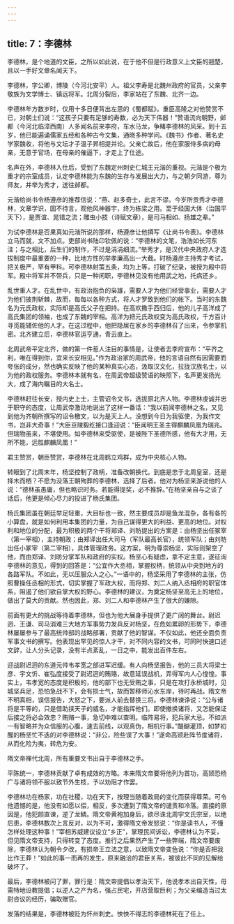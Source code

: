 ```yaml
---
---
---
```

title: 7：李德林
---



李德林，是个地道的文臣，之所以如此说，在于他不但是行政意义上文臣的翘楚，且以一手好文章名闻天下。

李德林，字公卿，博陵（今河北安平）人。祖父李寿是北魏州政府的官员，父亲李敬族为文学博士、镇远将军。北周分裂后，李家站在了东魏、北齐一边。

李德林年方数岁时，仅用十多日便背出左思的《蜀都赋》。重臣高隆之对他赞赏不已，对朝士们说：“这孩子只要有足够的寿数，必为天下伟器！”赞语流向朝野，邺都（今河北临漳西南）人多闻名前来李府，车水马龙，争睹李德林的风采。到十五岁，他已能遍诵儒家五经和各种古今文集，通晓多种学问。《魏书》作者、著名史学家魏收，将他与文坛才子温子昇相提并论。父亲亡故后，他在家服侍多病的母亲，无意于官场，在母亲的催逼下，才走上了仕途。

名声在外，李德林入仕后，受到了东魏定州刺史仁城王元湝的重视。元湝是个极为重才的宗室成员，认定李德林能为东魏的生存与发展出大力，与之朝夕同游，尊为师友，并举为秀才，送往邺都。

元湝给尚书令杨遵彦的推荐信说：“燕、赵多奇士，此言不谬。今岁所贡秀才李德林，文章学识，固不待言，观他风神器宇，终为栋梁之用。至于经国大体（治国平天下），是贾谊、晁错之流；雕虫小技（诗赋文章），是司马相如、扬雄之辈。”

为试李德林是否果真如元湝所说的那样，杨遵彦让他撰写《让尚书令表》。李德林立马而就，文不加点。吏部尚书陆卬钦佩的说：“李德林的文笔，浩浩如长河东注；与之相比，后生们的制作，不过是涓涓细流。”举秀才，是汉代中央政府人才选拔制度中最重要的一种，比地方性的举孝廉高出一大截。时杨遵彦主持秀才考试，把关极严，罕有甲科。可李德林射策五条，均为上等，打破了纪录，被授为殿中将军。殿中将军并不带兵，只是一种闲职，李德林见没有他用武之地，托病还乡。

乱世重人才。在乱世中，有政治抱负的枭雄，需要人才为他们经营事业，需要人才为他们披荆斩棘，故而，每每以各种方式，将人才罗致到他们的帐下。当时的东魏名为元氏政权，实际却是高氏父子在把持。在高欢撒手西归后，他的儿子高洋成了高氏集团的领袖，也成了东魏的宰相。高洋为把元氏政权变为高氏政权，千方百计寻觅能辅佐他的人才。在这过程中，他把隐居在家乡的李德林召了出来，令参掌机密。北齐建立后，李德林官运亨通，青云直上。

北周武帝平定北齐，做的第一件惹人注目的事情是，让使者去李府宣布：“平齐之利，唯在得到你，宜来长安相见。”作为政治家的周武帝，他的言语自然有因需要而夸张的成分，然也确实反映了他的某种真实心态，汲取汉文化，拉拢汉族名士，以为他的政权服务。李德林本就有名，在周武帝超级赞语的映照下，名声更发扬光大，成了海内瞩目的大名士。

李德林赶往长安，授内史上士，主管诏令文书，选拔原北齐人物。李德林虔诚并忠于职守的态度，让周武帝激动地说出了这样一番话：“我以前闻李德林之名，又见到他为齐朝所撰写的诏令檄文，以为是天上人。没想到今日为我驱使，为我作文书，岂非大奇事！”大臣豆陵毅纥接口逢迎说：“臣闻明王圣主得麒麟凤凰为瑞兆。但瑞物虽来，不堪使用。如李德林来受驱使，是被陛下圣德所感，他有大才用，无所不能，远胜麒麟凤凰！”

君主赞赏，朝臣赞赏，李德林在北周鹤立鸡群，成为中央核心人物。

转眼到了北周末年，杨坚控制了政柄，准备改朝换代。到底是忠于北周皇室，还是择木而栖？不愿为没落王朝殉葬的李德林，选择了后者。他对为杨坚来游说他的人说：“德林虽愚庸，但也略识时务。若能得提奖，必不推辞。”在杨坚亲自与之谈了话后，他更是倾心尽力的投进了杨氏集团。

杨氏集团虽在朝廷举足轻重，大目标也一致，然主要成员却是鱼龙混杂，各有各的小算盘，就是如何利用本集团的力量，为自己谋得更大的利益、更高的地位。对权利和地位的分配，最为积极的两个干将郑译、刘昉提出的方案是：由杨坚出任冢宰（第一宰相），主持朝政；由郑译出任大司马（军队最高长官），统领军队；由刘昉出任小冢宰（第二宰相），具体管理政务。这方案，明为尊崇杨坚，实际则架空了他，而由郑译、刘昉分掌军队和政府的实权。杨坚心有疑虑，拿不定主意，遂征询李德林的意见，得到的回答是：“公宜作大丞相，掌握权柄，统领从中央到地方的各路军队。不如此，无以压服众人之心。”一语中的，杨坚采用了李德林的主张，仿照曹操任丞相的形式，切实掌握了军政大权，而将郑、刘二人纳入丞相府的职官体系，阻遏了他们欲自掌大权的野心。李德林的建议，为奠定杨坚至高无上的地位，做出了莫大的贡献。然也因此，郑、刘二人和李德林产生了很大的嫌隙。

前面有更大的挑战等待着李德林，但也为他大展身手提供了更广阔的舞台。尉迟迥、王谦、司马消难三大地方军事势力发兵反对杨坚，在危如累卵的形势下，李德林屡屡参与了最高统帅部的战略部署，贡献了他的智谋。不仅如此，他还全面负责军事文书的撰写。他表现出罕见的惊人才干，对不同内容的文书，可同时快速口述文辞，让人分头记录，没有半点紊乱，一日之中，能发出百件左右。

迎战尉迟迥的东道元帅韦孝宽之部进军迟缓。有人向杨坚报告，他的三员大将梁士彦、宇文忻、崔弘度接受了尉迟迥的贿赂，故意延误战机，弄得军内人心惶惶。事实上，韦孝宽的态度是积极的，他的部下也无受贿之事，只是在攻打永桥城时，见城坚兵足，恐怕急战不下，会有损士气，故而暂移师沁水东岸，待时再战。隋文帝不明真相，误信报告，大怒之下，要派人前去替换三将。李德林谏诤说：“公与诸将是平等的，只是借助挟天子的威名，才能指挥他们。即使撤换诸将，又怎能保证后接之将必会效忠？贿赂一事，急切中难以查明。临阵易将，犯兵家大忌。不如派一有智略并为众信服的心腹，速去前线，以观真伪，相机行事。”醍醐灌顶，如梦初醒的杨坚忙不迭的对李德林说：“非公，险些误了大事！”遂命高颎赴阵节度诸将，从而化险为夷，转危为安。

隋文帝禅代北周，所有重要文书出自于李德林之手。

平陈统一，李德林贡献了卓有成效的方略。本来隋文帝要将他列为首功，高颎恐杨广与诸将领不服以致节外生枝，予以劝阻才作罢。

李德林功在杨家，功在社稷，功在天下，按理当随着政局的变化而获得尊荣。可令他遗憾的是，他没有如愿以偿，相反，多次遭到了隋文帝的谴责和冷落。直接的原因是，他犯颜直谏，逆了龙鳞。隋文帝黄袍加身后，欲尽诛北周宇文氏宗室，以绝后患，李德林数次上言反对，以为不可，激得隋文帝发怒说：“你是读书人，不懂怎样处理这种事！”宰相苏威建议设立“乡正”，掌理民间诉讼，李德林认为不妥，但见隋文帝支持，只得转变了态度。推行之后果然产生了一些弊端，隋文帝要废除，李德林认为朝令夕改，有损帝王立法之意，以致隋文帝变色说：“你是否把我比作王莽！”如此的事一而再的发生，原来融洽的君臣关系，被彼此不同的见解给破坏了。

最后，李德林被问了罪，罪行是：隋文帝提倡以孝治天下，他说孝本出自天性，毋需特地设教提倡；以逆人之产为名，强占民宅，开店营取巨利；为父亲编造当过太尉咨议的经历，骗取赠官。

发落的结果是，李德林被贬为怀州刺史。怏怏不得志的李德林死在了任上。